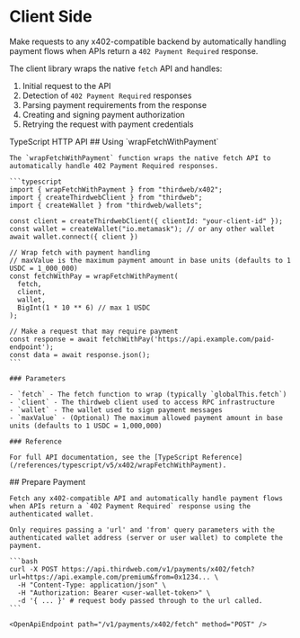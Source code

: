 
# Client Side

Make requests to any x402-compatible backend by automatically handling payment flows when APIs return a `402 Payment Required` response.

The client library wraps the native `fetch` API and handles:
1. Initial request to the API
2. Detection of `402 Payment Required` responses
3. Parsing payment requirements from the response
4. Creating and signing payment authorization
5. Retrying the request with payment credentials

<Tabs defaultValue="typescript">
  <TabsList>
    <TabsTrigger value="typescript" className="flex items-center [&>p]:mb-0">
      <TypeScriptIcon className="size-4 mr-1.5" />
      TypeScript
    </TabsTrigger>
    <TabsTrigger value="http" className="flex items-center [&>p]:mb-0">
      <EngineIcon className="size-4 mr-1.5" />
      HTTP API
    </TabsTrigger>
  </TabsList>

  <TabsContent value="typescript">
    ## Using `wrapFetchWithPayment`

    The `wrapFetchWithPayment` function wraps the native fetch API to automatically handle 402 Payment Required responses.

    ```typescript
    import { wrapFetchWithPayment } from "thirdweb/x402";
    import { createThirdwebClient } from "thirdweb";
    import { createWallet } from "thirdweb/wallets";

    const client = createThirdwebClient({ clientId: "your-client-id" });
    const wallet = createWallet("io.metamask"); // or any other wallet
    await wallet.connect({ client })

    // Wrap fetch with payment handling
    // maxValue is the maximum payment amount in base units (defaults to 1 USDC = 1_000_000)
    const fetchWithPay = wrapFetchWithPayment(
      fetch, 
      client, 
      wallet, 
      BigInt(1 * 10 ** 6) // max 1 USDC
    );

    // Make a request that may require payment
    const response = await fetchWithPay('https://api.example.com/paid-endpoint');
    const data = await response.json();
    ```

    ### Parameters

    - `fetch` - The fetch function to wrap (typically `globalThis.fetch`)
    - `client` - The thirdweb client used to access RPC infrastructure
    - `wallet` - The wallet used to sign payment messages
    - `maxValue` - (Optional) The maximum allowed payment amount in base units (defaults to 1 USDC = 1,000,000)

    ### Reference

    For full API documentation, see the [TypeScript Reference](/references/typescript/v5/x402/wrapFetchWithPayment).

  </TabsContent>

  <TabsContent value="http">
    ## Prepare Payment

    Fetch any x402-compatible API and automatically handle payment flows when APIs return a `402 Payment Required` response using the authenticated wallet.

    Only requires passing a 'url' and 'from' query parameters with the authenticated wallet address (server or user wallet) to complete the payment.

    ```bash
    curl -X POST https://api.thirdweb.com/v1/payments/x402/fetch?url=https://api.example.com/premium&from=0x1234... \
      -H "Content-Type: application/json" \
      -H "Authorization: Bearer <user-wallet-token>" \
      -d '{ ... }' # request body passed through to the url called.
    ```

    <OpenApiEndpoint path="/v1/payments/x402/fetch" method="POST" />

  </TabsContent>
</Tabs>
